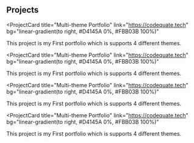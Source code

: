 ## Projects

<ProjectCard
  title="Multi-theme Portfolio"
  link="https://codequate.tech"
  bg="linear-gradient(to right, #D4145A 0%, #FBB03B 100%)"
>
  This project is my First portfolio which is supports 4 different themes.
</ProjectCard>

<ProjectCard
  title="Multi-theme Portfolio"
  link="https://codequate.tech"
  bg="linear-gradient(to right, #D4145A 0%, #FBB03B 100%)"
>
  This project is my First portfolio which is supports 4 different themes.
</ProjectCard>

<ProjectCard
  title="Multi-theme Portfolio"
  link="https://codequate.tech"
  bg="linear-gradient(to right, #D4145A 0%, #FBB03B 100%)"
>
  This project is my First portfolio which is supports 4 different themes.
</ProjectCard>

<ProjectCard
  title="Multi-theme Portfolio"
  link="https://codequate.tech"
  bg="linear-gradient(to right, #D4145A 0%, #FBB03B 100%)"
>
  This project is my First portfolio which is supports 4 different themes.
</ProjectCard>
